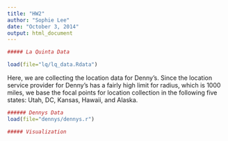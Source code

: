 ```yaml
---
title: "HW2"
author: "Sophie Lee"
date: "October 3, 2014"
output: html_document
---
```



```r

##### La Quinta Data

load(file="lq/lq_data.Rdata")

```



Here, we are collecting the location data for Denny's. Since the location service provider for Denny's has a fairly high limit for radius, which is 1000 miles, we base the focal points for location collection in the following five states: Utah, DC, Kansas, Hawaii, and Alaska. 



```r

###### Dennys Data
load(file="dennys/dennys.r")

```




```r

##### Visualization

```

